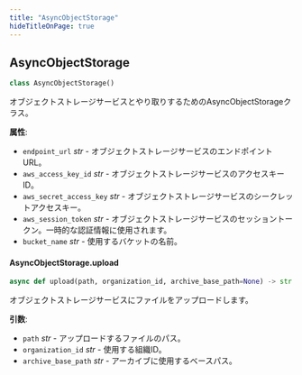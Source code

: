 ```yaml
---
title: "AsyncObjectStorage"
hideTitleOnPage: true
---
```


## AsyncObjectStorage

```python
class AsyncObjectStorage()
```

オブジェクトストレージサービスとやり取りするためのAsyncObjectStorageクラス。

**属性**:

- `endpoint_url` _str_ - オブジェクトストレージサービスのエンドポイントURL。
- `aws_access_key_id` _str_ - オブジェクトストレージサービスのアクセスキーID。
- `aws_secret_access_key` _str_ - オブジェクトストレージサービスのシークレットアクセスキー。
- `aws_session_token` _str_ - オブジェクトストレージサービスのセッショントークン。一時的な認証情報に使用されます。
- `bucket_name` _str_ - 使用するバケットの名前。

#### AsyncObjectStorage.upload

```python
async def upload(path, organization_id, archive_base_path=None) -> str
```

オブジェクトストレージサービスにファイルをアップロードします。

**引数**:

- `path` _str_ - アップロードするファイルのパス。
- `organization_id` _str_ - 使用する組織ID。
- `archive_base_path` _str_ - アーカイブに使用するベースパス。
